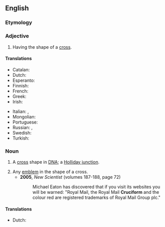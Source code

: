 ==English==

===Etymology===
{{der|en|la|crux||cross}} {{suffix|en||iform}}

===Adjective===
{{head|en|adjective}}

# Having the shape of a [[cross]].

====Translations====
{{trans-top|having the shape of a cross}}
* Catalan: {{t+|ca|cruciforme}}
* Dutch: {{t+|nl|kruisvormig}}
* Esperanto: {{t|eo|krucoforma}}
* Finnish: {{t|fi|ristinmuotoinen}}
* French: {{t+|fr|cruciforme}}
* Greek: {{t+|el|σταυροειδής|sc=Grek}}
* Irish: {{t|ga|crosdealbhach}}
{{trans-mid}}
* Italian: {{t+|it|crociato}}, {{t+|it|cruciforme}}
* Mongolian: {{t+|mn|загалмай}}
* Portuguese: {{t|pt|cruciforme}}
* Russian: {{t+|ru|крестообразный}}, {{t+|ru|крестовидный}}
* Swedish: {{t|sv|korsformig}}
* Turkish: {{t+|tr|haçvari}}
{{trans-bottom}}

===Noun===
{{en-noun}}

# {{lb|en|genetics}} A [[cross]] shape in [[DNA]]; a [[Holliday junction]].
# Any [[emblem]] in the shape of a cross.
#* '''2005''', ''New Scientist'' (volumes 187-188, page 72)
#*: Michael Eaton has discovered that if you visit its websites you will be warned: "Royal Mail, the Royal Mail '''Cruciform''' and the colour red are registered trademarks of Royal Mail Group plc."

====Translations====
{{trans-top|the shape of a cross}}
* Dutch: {{t|nl|kruisvorm|m}}
{{trans-mid}}
{{trans-bottom}}